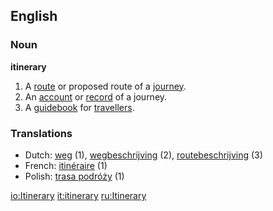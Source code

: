 ==English==

===Noun===
'''itinerary'''
# A [[route]] or proposed route of a [[journey]]. 
# An [[account]] or [[record]] of a journey.
# A [[guidebook]] for [[traveller]]s. 

===Translations===
*Dutch: [[weg]] {{m}} (1), [[wegbeschrijving]] {{f}} (2), [[routebeschrijving]] {{f}} (3)
*French: [[itinéraire]] {{m}} (1)
*Polish: [[trasa podróży]] {{f}} (1)

[[io:Itinerary]]
[[it:itinerary]]
[[ru:Itinerary]]